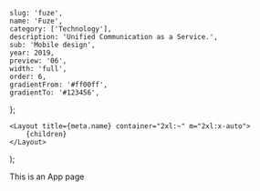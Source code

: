 
	slug: 'fuze',
	name: 'Fuze',
	category: ['Technology'],
	description: 'Unified Communication as a Service.',
	sub: 'Mobile design',
	year: 2019,
	preview: '06',
	width: 'full',
	order: 6,
	gradientFrom: '#ff00ff',
	gradientTo: '#123456',
};

	<Layout title={meta.name} container="2xl:~" m="2xl:x-auto">
		{children}
	</Layout>
);

This is an App page
